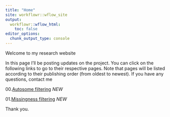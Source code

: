 ```yaml
---
title: "Home"
site: workflowr::wflow_site
output:
  workflowr::wflow_html:
    toc: false
editor_options:
  chunk_output_type: console
---
```


Welcome to my research website

In this page I'll be posting updates on the project. You can click on the following links to go to their respective pages. Note that pages will be listed according to their publishing order (from oldest to newest). If you have any questions, contact me 

00.[Autosome filtering](auto_filt.html) _NEW_

01.[Missingness filtering](missing_filt.html) _NEW_

Thank you.